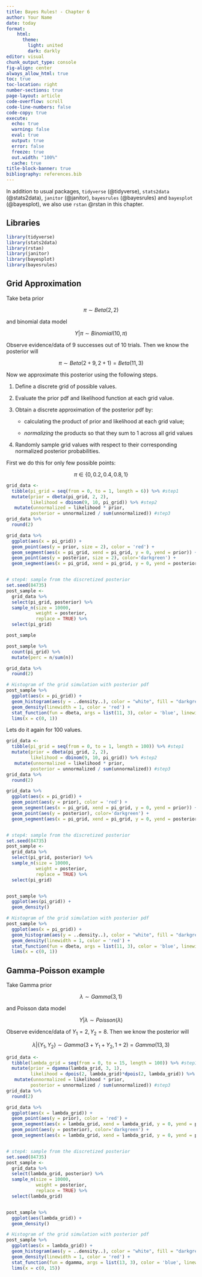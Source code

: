 ```yaml
---
title: Bayes Rules! - Chapter 6
author: Your Name
date: today
format: 
    html:
      theme: 
        light: united
        dark: darkly
editor: visual
chunk_output_type: console
fig-align: center
always_allow_html: true
toc: true
toc-location: right
number-sections: true
page-layout: article
code-overflow: scroll
code-line-numbers: false
code-copy: true
execute:
  echo: true
  warning: false
  eval: true
  output: true
  error: false
  freeze: true
  out.width: "100%"
  cache: true
title-block-banner: true
bibliography: references.bib
---
```


In addition to usual packages, `tidyverse` (@tidyverse), `stats2data` (@stats2data), `janitor` (@janitor), `bayesrules` (@bayesrules) and `bayesplot` (@bayesplot), we also use `rstan` @rstan in this chapter.

## Libraries

```r
library(tidyverse)
library(stats2data)
library(rstan)
library(janitor)
library(bayesplot)
library(bayesrules)
```

## Grid Approximation

Take beta prior

$$
\pi \sim Beta(2,2)
$$

and binomial data model

$$
Y|\pi \sim Binomial(10, \pi)
$$

Observe evidence/data of 9 successes out of 10 trials. Then we know the posterior will

$$
\pi \sim Beta(2+9,2+1) = Beta(11, 3)
$$

Now we approximate this posterior using the following steps.

1.  Define a discrete grid of possible values.

2.  Evaluate the prior pdf and likelihood function at each grid value.

3.  Obtain a discrete approximation of the posterior pdf by:

    -   calculating the product of prior and likelihood at each grid value;

    -   *normalizing* the products so that they sum to 1 across all grid values

4.  Randomly sample grid values with respect to their corresponding normalized posterior probabilities.

First we do this for only few possible points:

$$
\pi \in \{0, 0.2, 0.4, 0.8, 1 \}
$$

```r
grid_data <- 
  tibble(pi_grid = seq(from = 0, to = 1, length = 6)) %>% #step1
  mutate(prior = dbeta(pi_grid, 2, 2),
         likelihood = dbinom(9, 10, pi_grid)) %>% #step2
   mutate(unnormalized = likelihood * prior,
         posterior = unnormalized / sum(unnormalized)) #step3
grid_data %>% 
  round(2)

grid_data %>% 
  ggplot(aes(x = pi_grid)) + 
  geom_point(aes(y = prior, size = 2), color = 'red') + 
  geom_segment(aes(x = pi_grid, xend = pi_grid, y = 0, yend = prior)) +
  geom_point(aes(y = posterior, size = 2), color='darkgreen') + 
  geom_segment(aes(x = pi_grid, xend = pi_grid, y = 0, yend = posterior)) 


# step4: sample from the discretized posterior
set.seed(84735)
post_sample <- 
  grid_data %>% 
  select(pi_grid, posterior) %>% 
  sample_n(size = 10000, 
           weight = posterior, 
           replace = TRUE) %>% 
  select(pi_grid)

post_sample

post_sample %>% 
  count(pi_grid) %>% 
  mutate(perc = n/sum(n))

grid_data %>% 
  round(2)

# Histogram of the grid simulation with posterior pdf
post_sample %>% 
  ggplot(aes(x = pi_grid)) + 
  geom_histogram(aes(y = ..density..), color = "white", fill = "darkgreen") + 
  geom_density(linewidth = 1, color = 'red') +
  stat_function(fun = dbeta, args = list(11, 3), color = 'blue', linewidth = 1) + 
  lims(x = c(0, 1))
```

Lets do it again for 100 values.

```r
grid_data <- 
  tibble(pi_grid = seq(from = 0, to = 1, length = 100)) %>% #step1
  mutate(prior = dbeta(pi_grid, 2, 2),
         likelihood = dbinom(9, 10, pi_grid)) %>% #step2
   mutate(unnormalized = likelihood * prior,
         posterior = unnormalized / sum(unnormalized)) #step3
grid_data %>% 
  round(2)

grid_data %>% 
  ggplot(aes(x = pi_grid)) + 
  geom_point(aes(y = prior), color = 'red') + 
  geom_segment(aes(x = pi_grid, xend = pi_grid, y = 0, yend = prior)) +
  geom_point(aes(y = posterior), color='darkgreen') + 
  geom_segment(aes(x = pi_grid, xend = pi_grid, y = 0, yend = posterior)) 


# step4: sample from the discretized posterior
set.seed(84735)
post_sample <- 
  grid_data %>% 
  select(pi_grid, posterior) %>% 
  sample_n(size = 10000, 
           weight = posterior, 
           replace = TRUE) %>% 
  select(pi_grid)


post_sample %>% 
  ggplot(aes(pi_grid)) +
  geom_density()

# Histogram of the grid simulation with posterior pdf
post_sample %>% 
  ggplot(aes(x = pi_grid)) + 
  geom_histogram(aes(y = ..density..), color = "white", fill = "darkgreen") + 
  geom_density(linewidth = 1, color = 'red') +
  stat_function(fun = dbeta, args = list(11, 3), color = 'blue', linewidth = 1) + 
  lims(x = c(0, 1))
```

## Gamma-Poisson example

Take Gamma prior

$$
\lambda \sim Gamma(3,1)
$$

and Poisson data model

$$
Y|\lambda \sim Poisson(\lambda)
$$

Observe evidence/data of $Y_1 = 2, Y_2 = 8$. Then we know the posterior will

$$
\lambda | \{Y_1, Y_2\} \sim Gamma(3 + Y_1 + Y_2, 1 + 2) = Gamma(13, 3)
$$

```r
grid_data <- 
  tibble(lambda_grid = seq(from = 0, to = 15, length = 100)) %>% #step1
  mutate(prior = dgamma(lambda_grid, 3, 1),
         likelihood = dpois(2, lambda_grid)*dpois(2, lambda_grid)) %>% #step2
   mutate(unnormalized = likelihood * prior,
         posterior = unnormalized / sum(unnormalized)) #step3
grid_data %>% 
  round(2)

grid_data %>% 
  ggplot(aes(x = lambda_grid)) + 
  geom_point(aes(y = prior), color = 'red') + 
  geom_segment(aes(x = lambda_grid, xend = lambda_grid, y = 0, yend = prior)) +
  geom_point(aes(y = posterior), color='darkgreen') + 
  geom_segment(aes(x = lambda_grid, xend = lambda_grid, y = 0, yend = posterior)) 


# step4: sample from the discretized posterior
set.seed(84735)
post_sample <- 
  grid_data %>% 
  select(lambda_grid, posterior) %>% 
  sample_n(size = 10000, 
           weight = posterior, 
           replace = TRUE) %>% 
  select(lambda_grid)


post_sample %>% 
  ggplot(aes(lambda_grid)) +
  geom_density()

# Histogram of the grid simulation with posterior pdf
post_sample %>% 
  ggplot(aes(x = lambda_grid)) + 
  geom_histogram(aes(y = ..density..), color = "white", fill = "darkgreen") + 
  geom_density(linewidth = 1, color = 'red') +
  stat_function(fun = dgamma, args = list(13, 3), color = 'blue', linewidth = 1) + 
  lims(x = c(0, 15))
```
